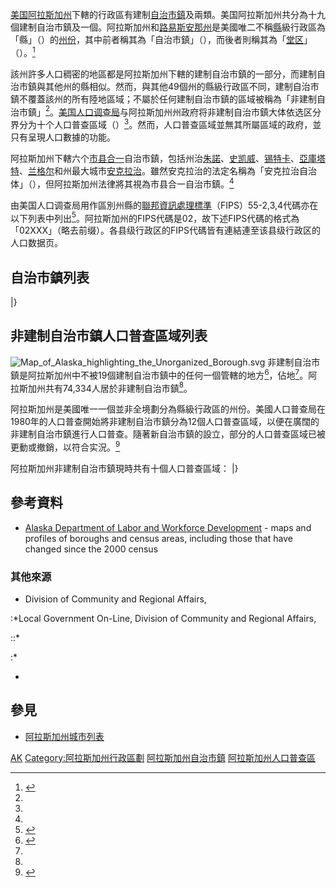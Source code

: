 {{noteTA
|G1=USState
|1=zh-hans:县;zh-hk:縣;zh-tw:郡;
|2=zh-hans:安克雷奇;zh-hant:安克拉治;
}}
{{Infobox subdivision type
| name               = 阿拉斯加州自治市鎮及人口普查區域
| alt_name           =  
| map                = Alaska boroughs and census areas.svg
| caption            = {{Colorsample|#7fcdbb}}：自治市鎮<br>{{Colorsample|#2c7fb8}}：[[市县合一|合并市及自治市镇]]<br>{{Colorsample|#ffffcc}}：人口普查區域
| category           = 
| territory          = [[阿拉斯加州|阿拉斯加州]]
| start_date         =
| current_number     = 19建制自治市鎮、11人口普查區域 
| number_date        =
| population_range = 
'''建制自治市鎮'''：
*662（最少，[[亞庫塔特|亞庫塔特]]）
*291,826（最多，[[安克拉治|安克拉治]]）
'''人口普查區域'''：
*2,150（最少，[[胡納-安貢人口普查區|胡納-安貢]]）
*17,013（最多，[[貝塞爾人口普查區|貝塞爾]]）
| area_range = '''建制自治市鎮'''：
*{{Convert|452|sqmi}}（最小，[[史凯威_(阿拉斯加州)|史凯威]]）
*{{Convert|88817|sqmi}}（最大，[[北坡自治市鎮|北坡]]）
'''人口普查區域'''：
*{{Convert|3760|sqmi}}（最小，[[威尔士亲王-海德人口普查区|威尔士亲王-海德]]）
*{{Convert|145900|sqmi}}（最多，[[育空-科尤庫克人口普查區|育空-科尤庫克]]）
}}
[[美国|美国]][[阿拉斯加州|阿拉斯加州]]下轄的行政區有建制[[自治市鎮|自治市鎮]]及{{link-en|人口普查區域|Census tract}}兩類。美国阿拉斯加州共分為十九個建制自治市鎮及一個{{link-en|非建制自治市鎮|Unorganized Borough, Alaska}}。阿拉斯加州和[[路易斯安那州|路易斯安那州]]是美國唯二不稱[[县_(美国)|縣]]級行政區為「縣」（{{lang|en|County}}）的[[美国州份|州份]]，其中前者稱其為「自治市鎮」（{{lang|en|Borough}}），而後者則稱其為「[[堂区_(行政区划)|堂区]]」（{{lang|en|Parishes}}）。<ref name="NACO">{{cite web|url=http://www.uscounties.org/cffiles_web/counties/state.cfm?statecode=ak|accessdate=2012-04-07|title=Find A County|work=National Association of Counties|archive-url=https://archive.is/20130416102355/http://www.uscounties.org/cffiles_web/counties/state.cfm?statecode=ak|archive-date=2013-04-16|dead-url=yes}}</ref>

該州許多人口稠密的地區都是阿拉斯加州下轄的建制自治市鎮的一部分，而建制自治市鎮與其他州的縣相似。然而，與其他49個州的縣級行政區不同，建制自治市鎮不覆蓋該州的所有陸地區域；不屬於任何建制自治市鎮的區域被稱為「非建制自治市鎮」<ref name="Alaska Statutes"/>。[[美国人口调查局|美国人口调查局]]与阿拉斯加州州政府将非建制自治市鎮大体依选区分界分为十个人口普查區域（{{lang|en|Census Area}}）<ref name="NACO"/>。然而，人口普查區域並無其所屬區域的政府，並只有呈現人口數據的功能。

阿拉斯加州下轄六个[[市县合一|市县合一]]自治市鎮，包括州治[[朱諾_(阿拉斯加州)|朱諾]]、[[史凯威_(阿拉斯加州)|史凯威]]、[[锡特卡_(阿拉斯加州)|锡特卡]]、[[亞庫塔特|亞庫塔特]]、[[兰格尔_(阿拉斯加州)|兰格尔]]和州最大城市[[安克拉治|安克拉治]]。雖然安克拉治的法定名稱為「安克拉治自治体」（{{lang|en|Municipality of Anchorage}}），但阿拉斯加州法律將其視為市县合一自治市鎮。<ref name="NACO"/>

由美国人口调查局用作區別州縣的[[聯邦資訊處理標準|聯邦資訊處理標準]]（FIPS）55-2,3,4代碼亦在以下列表中列出<ref>{{cite web|url= http://www.itl.nist.gov/fipspubs/fip6-4.htm|title= FIPS Publish 6-4|publisher= National Institute of Standards and Technology|accessdate= 2007-04-11|archive-url= https://web.archive.org/web/20130929074056/http://www.itl.nist.gov/fipspubs/fip6-4.htm|archive-date= 2013-09-29|dead-url= yes}}</ref>。阿拉斯加州的FIPS代碼是02，故下述FIPS代碼的格式為「02XXX」（略去前缀）。各县级行政区的FIPS代碼皆有連結連至该县级行政区的人口数据页。

== 自治市鎮列表 ==
{{Countytabletop
| region_title      = [[自治市鎮|自治市鎮]]
| region_width      = 
| fips_ref          = <ref name="FIPS">{{cite web |url=http://www.epa.gov/enviro/html/codes/ak.html |title=EPA County FIPS Code Listing |work=EPA.gov |accessdate=2008-02-23 |archive-url=https://web.archive.org/web/20110313065016/http://www.epa.gov/enviro/html/codes/ak.html |archive-date=2011-03-13 |dead-url=no }}</ref>
| region_seat_title = [[县城|首府]]
| region_seat_width = 
| region_seat_ref   = <ref name="NACO"/>
| data1_title       = 級別
| data1_width       =
| data1_ref         = <ref>{{Cite web
 |title      = Municipal Certificates
 |publisher      = Local Boundary Commission, Division of Community and Regional Affairs, {{le|Alaska Department of Commerce, Community and Economic Development}}
 |url      = https://www.commerce.alaska.gov/web/dcra/LocalBoundaryCommission/MunicipalCertificates.aspx
 |accessdate      = 2018-01-05
 |archive-url      = https://web.archive.org/web/20180106063523/https://www.commerce.alaska.gov/web/dcra/LocalBoundaryCommission/MunicipalCertificates.aspx
 |archive-date      = 2018-01-06
 |dead-url      = no
 }}</ref><ref>{{Cite web
|title=Alaska Taxable 2004 Municipal Taxation - Rates and Policies
|year=2005
|publisher=Division of Community and Regional Affairs, {{le|Alaska Department of Commerce, Community and Economic Development}}
|url=http://www.dced.state.ak.us/dca/osa/pub/04Taxable.pdf
|format=[[PDF|PDF]]
|accessdate=2008-07-16
|archive-url=https://web.archive.org/web/20080909233911/http://www.dced.state.ak.us/dca/osa/pub/04Taxable.pdf
|archive-date=2008-09-09
|dead-url=yes
}}</ref><ref>{{Cite web
|title=Background on Boroughs in Alaska
|year=2000
|publisher=Local Boundary Commission, Division of Community and Regional Affairs, {{le|Alaska Department of Commerce, Community and Economic Development}}
|url=http://www.commerce.state.ak.us/dca/lbc/pubs/Bkg_Boro_Govt.pdf
|format=PDF
|accessdate=2008-07-16
|archive-url=https://web.archive.org/web/20181224220721/http://www.commerce.state.ak.us/dca/lbc/pubs/Bkg_Boro_Govt.pdf%0A%20
|archive-date=2018-12-24
|dead-url=no
}}</ref>
| data2_title       = 成立年份
| data2_width       =
| data2_ref         = <ref name="NACO"/>
| data3_title       = 英文名稱
| data3_width       = 
| data3_ref         = 
| data4_title       = 備注
| data4_width       = 
| data4_ref         = 
| data4_unsortable  = yes
| population_ref    = <ref name="NACO"/>
| area_ref          = <ref name="NACO"/>
}} <!-- end of {{Tl|Countytabletop}} -->
{{Countyrow|N=02|Num=013 |Name=東阿留申自治市鎮 |Type=Borough |Seat=沙點 |Data1=二級 |Data2=1987 |Data3={{lang|en|Aleutians East}} |Data4=- |Population=3141 |Area=6988|Map=Map_of_Alaska_highlighting_Aleutians_East_Borough.svg}}
{{Countyrow|N=02|Num=020 |Name=安克拉治 |Notype=yes |Noseat=（[[市县合一|市县合一]]） |Data1=統一地方自治 |Data2=1964（1975年合并） |Data3={{lang|en|Anchorage}} |Data4=- |Population=291826 |Area=1697|Map=Map of Alaska highlighting Anchorage Municipality.svg}}
{{Countyrow|N=02|Num=060 |Name=布里斯托灣自治市鎮 |Type=Borough |Seat=纳克内克 |Data1=二級 |Data2=1962 |Data3={{lang|en|Bristol Bay}} |Data4=- |Population=997 |Area=505|Map=Map_of_Alaska_highlighting_Bristol_Bay_Borough.svg}}
{{Countyrow|N=02|Num=068 |Name=迪納利自治市鎮 |Type=Borough|Seat=希利 |Data1=地方自治 |Data2=1990 |Data3={{lang|en|Denali}} |Data4=- |Population=1826 |Area=12750|Map=Map_of_Alaska_highlighting_Denali_Borough.svg}}
{{Countyrow|N=02|Num=090 |Name=費爾班克斯-北極星自治市鎮 |Type=Borough|Seat=費爾班克斯 |Data1=二級 |Data2=1964 |Data3={{lang|en|Fairbanks North Star}} |Data4=- |Population=97581 |Area=7366|Map=Map_of_Alaska_highlighting_Fairbanks_North_Star_Borough.svg}}
{{Countyrow|N=02|Num=100 |Name=海恩斯自治市鎮 |Type=Borough| Noseat=（[[市县合一|市县合一]]） |Data1=地方自治 |Data2=1968（2002年合并） |Data3={{lang|en|Haines}} |Data4=- |Population=2508 |Area=2344|Map=Map_of_Alaska_highlighting_Haines_Borough.svg}}
{{Countyrow|N=02|Num=110 |Name=朱諾 |Notype=yes |Noseat=（[[市县合一|市县合一]]） |Data1=統一地方自治 |Data2=1970 |Data3={{lang|en|Juneau}} |Data4=- |Population=31275 |Area=2716|Map=Map_of_Alaska_highlighting_Juneau_City_and_Borough.svg}} 
{{Countyrow|N=02|Num=122 |Name=基奈半島自治市鎮 |Type=Borough| Seat=索尔多特纳 |Data1=二級 |Data2=1964 |Data3={{lang|en|Kenai Peninsula}} |Data4=- |Population=55400 |Area=16013|Map=Map_of_Alaska_highlighting_Kenai_Peninsula_Borough.svg}}
{{Countyrow|N=02|Num=130 |Name=克奇坎門自治市鎮 |Type=Borough| Seat=克奇坎 |Data1=二級 |Data2=1963 |Data3={{lang|en|Ketchikan Gateway}} |Data4=- |Population=13477 |Area=4840|Map=Map_of_Alaska_highlighting_Ketchikan_Gateway_Borough.svg}}
{{Countyrow|N=02|Num=150 |Name=科迪亞克島自治市鎮 |Type=Borough| Seat=科迪亚克 |Data1=二級 |Data2=1963 |Data3={{lang|en|Kodiak Island}} |Data4=- |Population=13592 |Area=6560|Map=Map_of_Alaska_highlighting_Kodiak_Island_Borough.svg}}
{{Countyrow|N=02|Num=164 |Name=湖泊-半島自治市鎮 |Type=Borough| Seat=帝王鮭 |Data1=地方自治 |Data2=1989 |Data3={{lang|en|Lake and Peninsula}} |Data4=- |Population=1631 |Area=23782|Map=Map_of_Alaska_highlighting_Lake_and_Peninsula_Borough.svg}}
{{Countyrow|N=02|Num=170 |Name=馬塔努斯卡-蘇西特納自治市鎮 |Type=Borough| Seat=帕尔默 |Data1=二級 |Data2=1964 |Data3={{lang|en|Matanuska-Susitna}} |Data4=- |Population=88995 |Area=24682|Map=Map_of_Alaska_highlighting_Matanuska-Susitna_Borough.svg}}
{{Countyrow|N=02|Num=185 |Name=北坡自治市鎮 |Type=Borough| Seat=烏特恰維克 |Data1=地方自治 |Data2=1972 |Data3={{lang|en|North Slope}} |Data4=- |Population=9430 |Area=88817|Map=Map_of_Alaska_highlighting_North_Slope_Borough.svg}}
{{Countyrow|N=02|Num=188 |Name=西北-北極自治市鎮 |Type=Borough| Seat=科策布 |Data1=地方自治 |Data2=1986 |Data3={{lang|en|Northwest Arctic}} |Data4=- |Population=7523 |Area=35898|Map=Map_of_Alaska_highlighting_Northwest_Arctic_Borough.svg}}
{{Countyrow|N=02|Num=195 |Name=彼得堡自治市镇 |Type=Borough| Seat=彼得堡 |Data1=地方自治 |Data2=2013 |Data3={{lang|en|Petersburg}} |Data4=- |Population=3815 |Area=3829|Map=Map of Alaska highlighting Petersburg Census Area.svg}}
{{Countyrow|N=02|Num=220 |Name=锡特卡 |Notype=yes | Noseat=（[[市县合一|市县合一]]） |Data1=統一地方自治 |Data2=1971 |Data3={{lang|en|Sitka}} |Data4=- |Population=8881 |Area=2874|Map=Map of Alaska highlighting Sitka City and Borough.svg}}
{{Countyrow|N=02|Num=230 |Name=史凯威 |Notype=yes | Noseat=（[[市县合一|市县合一]]） |Data1=一級 |Data2=2007 |Data3={{lang|en|Skagway}} |Data4=- |Population=968 |Area=452|Map=Map of Alaska highlighting Skagway City and Borough.svg}}
{{Countyrow|N=02|Num=|Name=非建制自治市鎮 |Type=Borough| Noseat=- |Data1=- |Data2=1961 |Data3={{lang|en|Unorganized Borough}} |Data4=管轄阿拉斯加州州内未由[[市法團|建制]]自治市鎮管轄的地方，屬於法人組織；由阿拉斯加州州政府直管。<ref>{{Cite web
|title=Governmental Unit Boundary Data Content Standard (Working Draft, Version 2.0)
|year=1999
|publisher=Subcommittee on Cultural and Demographic Data, {{le|Federal Geographic Data Committee}}, [[United_States_Census_Bureau|United States Census Bureau]], [[United_States_Department_of_Commerce|United States Department of Commerce]]
|url=https://www.census.gov/geo/www/standards/scdd/GUSTD.V2.pdf
|format=PDF
|accessdate=2008-07-16
|archive-url=https://web.archive.org/web/20080909233911/http://www.census.gov/geo/www/standards/scdd/GUSTD.V2.pdf
|archive-date=2008-09-09
|dead-url=no
}}</ref> |Population=74334 |Area=323440 |Map=Map of Alaska highlighting the Unorganized Borough.svg}}
{{Countyrow|N=02|Num=275|Name=兰格尔 |Notype=yes | Noseat=（[[市县合一|市县合一]]） |Data1=統一地方自治 |Data2=2008 |Data3={{lang|en|Wrangell}} |Data4=- |Population=2369 |Area=2570|Map=Map of Alaska highlighting Wrangell City and Borough.svg}}
{{Countyrow|N=02|Num=282 |Name=亞庫塔特 |Notype=yes | Noseat=（[[市县合一|市县合一]]） |Data1=地方自治 |Data2=1992 |Data3={{lang|en|Yakutat}} |Data4=- |Population=662 |Area=7650|Map=Map of Alaska highlighting Yakutat City and Borough.svg}}
|}

== 非建制自治市鎮人口普查區域列表 ==
[[File:Map_of_Alaska_highlighting_the_Unorganized_Borough.svg|thumb]]
非建制自治市鎮是阿拉斯加州中不被19個建制自治市鎮中的任何一個管轄的地方<ref name="Alaska Statutes">{{Cite web|title=Alaska Statutes, Title 29, Chapter 04. Classification of Municipalities|year=2006|publisher=Local Government On-Line, Division of Community and Regional Affairs, {{le|Alaska Department of Commerce, Community and Economic Development}}|url=https://www.commerce.alaska.gov/web/Portals/4/pub/Title_29.pdf|page=17|accessdate=2018-01-05|archive-date=2017-12-30|archive-url=https://web.archive.org/web/20171230011037/https://www.commerce.alaska.gov/web/Portals/4/pub/Title_29.pdf|dead-url=no}}</ref>，佔地{{Convert|320137|sqmi}}<ref name="NACO"/>。阿拉斯加州共有74,334人居於非建制自治市鎮<ref name="NACO"/>。

阿拉斯加州是美國唯一一個並非全境劃分為縣級行政區的州份。美國人口普查局在1980年的人口普查開始將非建制自治市鎮分為12個人口普查區域，以便在廣闊的非建制自治市鎮進行人口普查。隨著新自治市鎮的設立，部分的人口普查區域已被更動或撤銷，以符合实況。<ref name="changes">{{cite web|url=https://www.census.gov/geo/reference/county-changes.html|title=Substantial Changes to Counties and County Equivalent Entities: 1970-Present|work=United States Census Bureau|access-date=2019-07-29|archive-url=https://web.archive.org/web/20190312230653/https://www.census.gov/geo/reference/county-changes.html|archive-date=2019-03-12|dead-url=yes}}</ref>

阿拉斯加州非建制自治市鎮現時共有十個人口普查區域：
{{clear}}
{{Countytabletop
| region_title      = 人口普查區域
| region_width      = 
| fips_ref          = <ref name="FIPS"/>
| region_seat_title = 最大城鎮<br/>（截至2000年）
| region_seat_width = 100px
| region_seat_ref   = 
| data2_off         = yes
| data3_off         = yes
| data4_title       = 英文名稱
| population_ref    = <ref name="NACO"/>
| area_ref          = <ref name="NACO"/>
| map_width         = 152px
}}
{{Countyrow|N=02|Num=016 |Seat=乌纳拉斯卡 |Name=西阿留申人口普查區 |Type=Census Area  |Data4={{lang|en|Aleutians West}} |Population=5561 |Area=4397|Map=Map_of_Alaska_highlighting_Aleutians_West_Census_Area.svg}}
{{Countyrow|N=02|Num=050 |Seat=伯特利 |Name=貝塞爾人口普查區 |Type=Census Area  |Data4={{lang|en|Bethel}} |Population=17013 |Area=40633|Map=Map_of_Alaska_highlighting_Bethel_Census_Area.svg}}
{{Countyrow|N=02|Num=063 |Seat=瓦尔迪兹 |Name=楚加奇人口普查区 |Type=Census Area  |Data4={{lang|en|Chugach}} |Population=6734 |Area=9530|Map=Map_of_Alaska_highlighting_Chugach_Census_Area.svg}}
{{Countyrow|N=02|Num=066 |Seat=格倫納倫 |Name=铜河人口普查区 |Type=Census Area  |Data4={{lang|en|Copper River}} |Population=2764 |Area=24692|Map=Map_of_Alaska_highlighting_Copper_River_Census_Area.svg}}
{{Countyrow|N=02|Num=070 |Seat=迪林厄姆 |Name=迪靈漢人口普查區 |Type=Census Area  |Data4={{lang|en|Dillingham}} |Population=4847 |Area=18675|Map=Map_of_Alaska_highlighting_Dillingham_Census_Area.svg}}
{{Countyrow|N=02|Num=105 |Seat=霍纳 |Name=胡納-安貢人口普查區 |Type=Census Area  |Data4={{lang|en|Hoonah-Angoon}} |Population=2150 |Area=7444 |Map=Map of Alaska highlighting Hoonah-Angoon Census Area.svg}}
{{Countyrow|N=02|Num=158 |Seat=胡珀湾 |Name=库兹瓦克人口普查区 |Type=Census Area  |Data4={{lang|en|Kusilvak}} |Population=7459 |Area=17194|Map=Map of Alaska highlighting Kusilvak Census Area.svg}}
{{Countyrow|N=02|Num=180 |Seat=诺姆 |Name=諾姆人口普查區 |Type=Census Area  |Data4={{lang|en|Nome}} |Population=9492 |Area=23001|Map=Map_of_Alaska_highlighting_Nome_Census_Area.svg}}
{{Countyrow|N=02|Num=198 |Seat=克雷格 |Name=威尔士亲王-海德人口普查区 |Type=Census Area  |Data4={{lang|en|Prince of Wales-Hyder}} |Population=5559 |Area=3760|Map=Map_of_Alaska_highlighting_Prince_of_Wales-Hyder_Census_Area.svg}}
{{Countyrow|N=02|Num=240 |Seat=德爾塔納 |Name=東南費爾班克斯人口普查區 |Type=Census Area  |Data4={{lang|en|Southeast Fairbanks}} |Population=7029 |Area=24814|Map=Map_of_Alaska_highlighting_Southeast_Fairbanks_Census_Area.svg}}
{{Countyrow|N=02|Num=290 |Seat=育空堡 |Name=育空-科尤庫克人口普查區 |Type=Census Area  |Data4={{lang|en|Yukon-Koyukuk}} |Population=5588 |Area=145900|Map=Map_of_Alaska_highlighting_Yukon-Koyukuk_Census_Area.svg}}
|}

== 參考資料 ==
{{reflist|30em}}
*[http://laborstats.alaska.gov/?PAGEID=67&SUBID=262 Alaska Department of Labor and Workforce Development]{{Wayback|url=http://laborstats.alaska.gov/?PAGEID=67&SUBID=262 |date=20191030224352 }} - maps and profiles of boroughs and census areas, including those that have changed since the 2000 census 

=== 其他來源 ===
{{Refbegin|2}}
*Division of Community and Regional Affairs, {{le|Alaska Department of Commerce, Community and Economic Development}}
:*Local Government On-Line, Division of Community and Regional Affairs, {{le|Alaska Department of Commerce, Community and Economic Development}}
::*{{Cite web|title=Municipal Government Structure in Alaska|date=2003-09-15|publisher=Local Government On-Line, Division of Community and Regional Affairs, {{le|Alaska Department of Commerce, Community and Economic Development}}|url=https://www.commerce.alaska.gov/web/dcra/LocalGovernmentOnline/MunicipalGovernment/MunicipalGovernmentStructureinAlaska.aspx|accessdate=2018-01-05|archive-date=2018-01-05|archive-url=https://web.archive.org/web/20180105180432/https://www.commerce.alaska.gov/web/dcra/LocalGovernmentOnline/MunicipalGovernment/MunicipalGovernmentStructureinAlaska.aspx|dead-url=no}}
:*{{Cite web|title=Differences among Home Rule, First Class, Second Class and Third Class Boroughs|date=1994-02-25|publisher=Local Boundary Commission, Division of Community and Regional Affairs, {{le|Alaska Department of Commerce, Community and Economic Development}}|url=ftp://ftp.dcbd.dced.state.ak.us/DCBD/Borough_Information/Boro_Clas.pdf|format=[[PDF|PDF]]|accessdate=2008-07-16}}{{Dead link|date=2019年12月 |bot=InternetArchiveBot |fix-attempted=yes }}
*{{Cite web|url=http://www.countystate.info/alaska.htm|title=Alaska Boroughs - "Official" sites|publisher=CountyState.Info|accessdate=2007-09-13|work=Official Borough Websites|archive-date=2007-10-27|archive-url=https://web.archive.org/web/20071027120825/http://www.countystate.info/Alaska.htm|dead-url=no}}
{{Refend}}

== 參見 ==
*[[阿拉斯加州城市列表|阿拉斯加州城市列表]]

{{Alaska}}
{{U.S. Counties}}

[[Category:美国各州行政区划|AK]]
[[Category:阿拉斯加州行政區劃|Category:阿拉斯加州行政區劃]]
[[Category:阿拉斯加州自治市鎮|]]
[[Category:阿拉斯加州人口普查區|]]
{{Featured list}}
